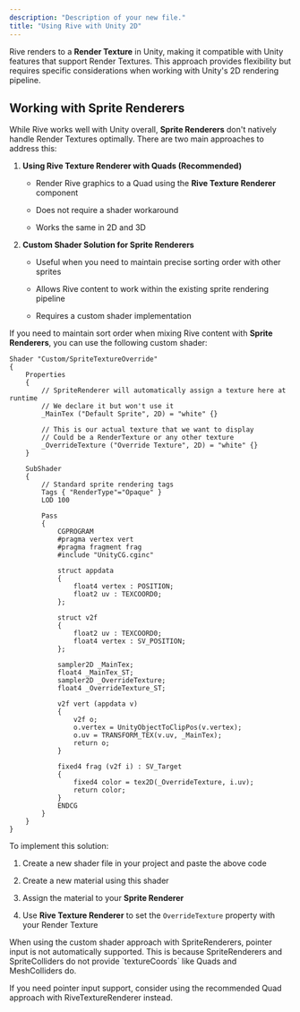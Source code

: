 ```yaml
---
description: "Description of your new file."
title: "Using Rive with Unity 2D"
---
```


Rive renders to a **Render Texture** in Unity, making it compatible with Unity features that support Render Textures. This approach provides flexibility but requires specific considerations when working with Unity's 2D rendering pipeline.

## Working with Sprite Renderers

While Rive works well with Unity overall, **Sprite Renderers** don't natively handle Render Textures optimally. There are two main approaches to address this:

1. **Using Rive Texture Renderer with Quads (Recommended)**

   * Render Rive graphics to a Quad using the **Rive Texture Renderer** component

   * Does not require a shader workaround

   * Works the same in 2D and 3D

2. **Custom Shader Solution for Sprite Renderers**

   * Useful when you need to maintain precise sorting order with other sprites

   * Allows Rive content to work within the existing sprite rendering pipeline

   * Requires a custom shader implementation

If you need to maintain sort order when mixing Rive content with **Sprite Renderers**, you can use the following custom shader:

```
Shader "Custom/SpriteTextureOverride"
{
    Properties
    {
        // SpriteRenderer will automatically assign a texture here at runtime
        // We declare it but won't use it
        _MainTex ("Default Sprite", 2D) = "white" {}
        
        // This is our actual texture that we want to display
        // Could be a RenderTexture or any other texture
        _OverrideTexture ("Override Texture", 2D) = "white" {}
    }
    
    SubShader
    {
        // Standard sprite rendering tags
        Tags { "RenderType"="Opaque" }
        LOD 100
        
        Pass
        {
            CGPROGRAM
            #pragma vertex vert
            #pragma fragment frag
            #include "UnityCG.cginc"
            
            struct appdata
            {
                float4 vertex : POSITION;
                float2 uv : TEXCOORD0;
            };
            
            struct v2f
            {
                float2 uv : TEXCOORD0;
                float4 vertex : SV_POSITION;
            }; 
            
            sampler2D _MainTex;
            float4 _MainTex_ST;
            sampler2D _OverrideTexture;
            float4 _OverrideTexture_ST;
            
            v2f vert (appdata v)
            {
                v2f o;
                o.vertex = UnityObjectToClipPos(v.vertex);
                o.uv = TRANSFORM_TEX(v.uv, _MainTex);
                return o;
            }
            
            fixed4 frag (v2f i) : SV_Target
            {
                fixed4 color = tex2D(_OverrideTexture, i.uv);
                return color;
            }
            ENDCG
        }
    }
}
```

To implement this solution:

1. Create a new shader file in your project and paste the above code

2. Create a new material using this shader

3. Assign the material to your **Sprite Renderer**

4. Use **Rive Texture Renderer** to set the `OverrideTexture` property with your Render Texture

<Warning>
  When using the custom shader approach with SpriteRenderers, pointer input is not automatically supported. This is because SpriteRenderers and SpriteColliders do not provide `textureCoords` like Quads and MeshColliders do.&#x20;


  If you need pointer input support, consider using the recommended Quad approach with RiveTextureRenderer instead.
</Warning>